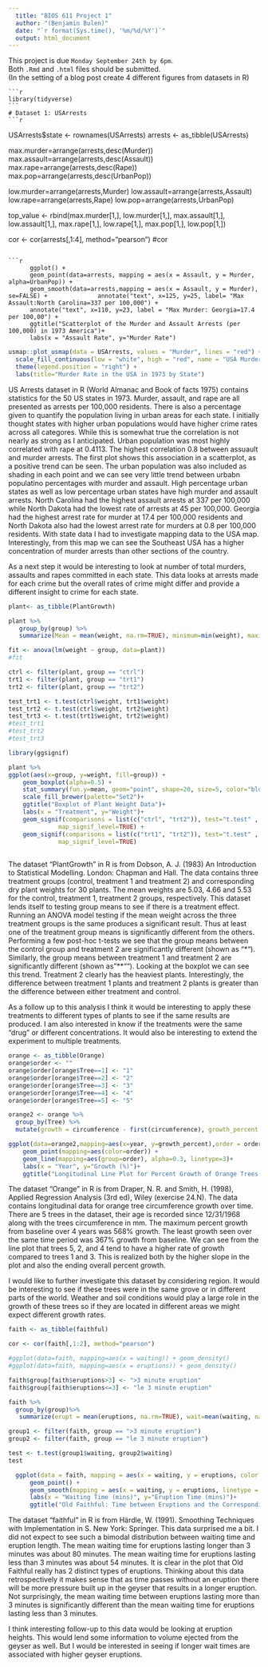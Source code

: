 ```yaml
---
  title: "BIOS 611 Project 1"
  author: "(Benjamin Bulen)"
  date: "`r format(Sys.time(), '%m/%d/%Y')`"
  output: html_document
---
```


  This project is due `Monday September 24th by 6pm`.  
  Both `.Rmd` and `.html` files should be submitted.  
  (In the setting of a blog post create 4 different figures from datasets in R)
  
    ```r
    library(tidyverse)
    ```
    # Dataset 1: USArrests
    ```r
USArrests$state <- rownames(USArrests)
arrests <- as_tibble(USArrests)

max.murder=arrange(arrests,desc(Murder))
max.assault=arrange(arrests,desc(Assault))
max.rape=arrange(arrests,desc(Rape))
max.pop=arrange(arrests,desc(UrbanPop))

low.murder=arrange(arrests,Murder)
low.assault=arrange(arrests,Assault)
low.rape=arrange(arrests,Rape)
low.pop=arrange(arrests,UrbanPop)


top_value <- rbind(max.murder[1,], low.murder[1,], max.assault[1,], low.assault[1,], max.rape[1,], low.rape[1,], max.pop[1,], low.pop[1,])

cor <- cor(arrests[,1:4], method="pearson")
#cor
```

```r
      ggplot() + 
      geom_point(data=arrests, mapping = aes(x = Assault, y = Murder, alpha=UrbanPop)) +
      geom_smooth(data=arrests,mapping = aes(x = Assault, y = Murder), se=FALSE) +              annotate("text", x=125, y=25, label= "Max Assault:North Carolina=337 per 100,000") +
      annotate("text", x=110, y=23, label = "Max Murder: Georgia=17.4 per 100,00") +
      ggtitle("Scatterplot of the Murder and Assault Arrests (per 100,000) in 1973 America")+
      labs(x = "Assault Rate", y="Murder Rate")
```

```r
usmap::plot_usmap(data = USArrests, values = "Murder", lines = "red") + 
  scale_fill_continuous(low = "white", high = "red", name = "USA Murder 1973", label = scales::comma) + 
  theme(legend.position = "right") +
  labs(title="Murder Rate in the USA in 1973 by State")
```

US Arrests dataset in R (World Almanac and Book of facts 1975) contains statistics for the 50 US states in 1973. Murder, assault, and rape are all presented as arrests per 100,000 residents. There is also a percentage given to quantify the population living in urban areas for each state. I initially thought states with higher urban populations would have higher crime rates across all categores. While this is somewhat true the correlation is not nearly as strong as I anticipated. Urban population was most highly correlated with rape at 0.4113. The highest correlation 0.8 between assuault and murder arrests. The first plot shows this association in a scatterplot, as a positive trend can be seen. The urban population was also included as shading in each point and we can see very little trend between urbabn populatino percentages with murder and assault. High percentage urban states as well as low percentage urban states have high murder and assault arrests. North Carolina had the highest assault arrests at 337 per 100,000 while North Dakota had the lowest rate of arrests at 45 per 100,000. Georgia had the highest arrest rate for murder at 17.4 per 100,000 residents and North Dakota also had the lowest arrest rate for murders at 0.8 per 100,000 residents. With state data I had to investigate mapping data to the USA map. Interestingly, from this map we can see the Southeast USA has a higher concentration of murder arrests than other sections of the country.

As a next step it would be interesting to look at number of total murders, assaults and rapes committed in each state. This data looks at arrests made for each crime but the overall rates of crime might differ and provide a different insight to crime for each state.

```r
plant<- as_tibble(PlantGrowth)

plant %>% 
   group_by(group) %>%
   summarize(Mean = mean(weight, na.rm=TRUE), minimum=min(weight), maximum=max(weight))

fit <- anova(lm(weight ~ group, data=plant))
#fit

ctrl <- filter(plant, group == "ctrl")
trt1 <- filter(plant, group == "trt1")
trt2 <- filter(plant, group == "trt2")

test_trt1 <- t.test(ctrl$weight, trt1$weight)
test_trt2 <- t.test(ctrl$weight, trt2$weight)
test_trt3 <- t.test(trt1$weight, trt2$weight)
#test_trt1
#test_trt2
#test_trt3
```
```r
library(ggsignif)

plant %>%
ggplot(aes(x=group, y=weight, fill=group)) +
    geom_boxplot(alpha=0.5) +
    stat_summary(fun.y=mean, geom="point", shape=20, size=5, color="blue", fill="white") +
    scale_fill_brewer(palette="Set2")+
    ggtitle("Boxplot of Plant Weight Data")+
    labs(x = "Treatment", y="Weight")+
    geom_signif(comparisons = list(c("ctrl", "trt2")), test="t.test" ,
              map_signif_level=TRUE) +
    geom_signif(comparisons = list(c("trt1", "trt2")), test="t.test" ,
              map_signif_level=TRUE)
    
```

The dataset "PlantGrowth" in R is from Dobson, A. J. (1983) An Introduction to Statistical Modelling. London: Chapman and Hall. The data contains three treatment groups (control, treatment 1 and treatment 2) and corresponding dry plant weights for 30 plants. The mean weights are 5.03, 4.66 and 5.53 for the control, treatment 1, treatment 2 groups, respectively. This dataset lends itself to testing group means to see if there is a treatment effect. Running an ANOVA model testing if the mean weight across the three treatment groups is the same produces a significant result. Thus at least one of the treatment group means is significantly different from the others. Performing a few post-hoc t-tests we see that the group means between the control group and treatment 2 are significantly different (shown as "*"). Similarly, the group means between treatment 1 and treatment 2 are significantly different (shown as "**""). Looking at the boxplot we can see this trend. Treatment 2 clearly has the heaviest plants. Interestingly, the difference between treatment 1 plants and treatment 2 plants is greater than the difference between either treatment and control.

As a follow up to this analysis I think it would be interesting to apply these treatments to different types of plants to see if the same results are produced. I am also interested in know if the treatments were the same "drug" or different concentrations. It would also be interesting to extend the experiment to multiple treatments.

```r
orange <- as_tibble(Orange)
orange$order <- ""
orange$order[orange$Tree==1] <- "1"
orange$order[orange$Tree==2] <- "2"
orange$order[orange$Tree==3] <- "3"
orange$order[orange$Tree==4] <- "4"
orange$order[orange$Tree==5] <- "5"

orange2 <- orange %>%
  group_by(Tree) %>%
  mutate(growth = circumference - first(circumference), growth_percent = growth/first(circumference) * 100, year=age/365)

ggplot(data=orange2,mapping=aes(x=year, y=growth_percent),order = order) +
    geom_point(mapping=aes(color=order)) +
    geom_line(mapping=aes(group=order), alpha=0.3, linetype=3)+
    labs(x = "Year", y="Growth (%)")+
    ggtitle("Longitudinal Line Plot for Percent Growth of Orange Trees over Time")
```

The dataset "Orange" in R is from Draper, N. R. and Smith, H. (1998), Applied Regression Analysis (3rd ed), Wiley (exercise 24.N). The data contains longitudinal data for orange tree circumference growth over time. There are 5 trees in the dataset, their age is recorded since 12/31/1968 along with the trees circumference in mm. The maximum percent growth from baseline over 4 years was 568% growth. The least growth seen over the same time period was 367% growth from baseline. We can see from the line plot that trees 5, 2, and 4 tend to have a higher rate of growth compared to trees 1 and 3. This is realized both by the higher slope in the plot and also the ending overall percent growth.

I would like to further investigate this dataset by considering region. It would be interesting to see if these trees were in the same grove or in different parts of the world. Weather and soil conditions would play a large role in the growth of these trees so if they are located in different areas we might expect different growth rates. 

```r
faith <- as_tibble(faithful)

cor <- cor(faith[,1:2], method="pearson")

#ggplot(data=faith, mapping=aes(x = waiting)) + geom_density()
#ggplot(data=faith, mapping=aes(x = eruptions)) + geom_density()

faith$group[faith$eruptions>3] <- ">3 minute eruption"
faith$group[faith$eruptions<=3] <- "le 3 minute eruption"

faith %>% 
  group_by(group)%>%
   summarize(erupt = mean(eruptions, na.rm=TRUE), wait=mean(waiting, na.rm=TRUE))

group1 <- filter(faith, group == ">3 minute eruption")
group2 <- filter(faith, group == "le 3 minute eruption")

test <- t.test(group1$waiting, group2$waiting)
test


```
```r
  ggplot(data = faith, mapping = aes(x = waiting, y = eruptions, color = group)) + 
      geom_point() + 
      geom_smooth(mapping = aes(x = waiting, y = eruptions, linetype = group), se=FALSE)+
      labs(x = "Waiting Time (mins)", y="Eruption Time (mins)")+
      ggtitle("Old Faithful: Time between Eruptions and the Corresponding Eruption Length")
```
The dataset "faithful" in R is from Härdle, W. (1991). Smoothing Techniques with Implementation in S. New York: Springer. This data surprised me a bit. I did not expect to see such a bimodal distribution between waiting time and eruption length. The mean waiting time for eruptions lasting longer than 3 minutes was about 80 minutes. The mean waiting time for eruptions lasting less than 3 minutes was about 54 minutes. It is clear in the plot that Old Faithful really has 2 distinct types of eruptions. Thinking about this data retrospectively it makes sense that as time passes without an eruption there will be more pressure built up in the geyser that results in a longer eruption. Not surprisingly, the mean waiting time between eruptions lasting more than 3 minutes is significantly different than the mean waiting time for eruptions lasting less than 3 minutes.

I think interesting follow-up to this data would be looking at eruption heights. This would lend some information to volume ejected from the geyser as well. But I would be interested in seeing if longer wait times are associated with higher geyser eruptions.
